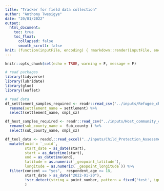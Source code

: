 ```yaml
---
title: "Tracker for field data collection"
author: "Anthony Twesigye"
date: "20/01/2022"
output:  
  html_document:
    toc: true
    toc_float:
      collapsed: false
      smooth_scroll: false
knit: (function(inputFile, encoding) { rmarkdown::render(inputFile, encoding = encoding, output_file = paste0(dirname(inputFile), '/field_data_collection_tracker_', format(Sys.Date(), '%Y_%m_%d'),'.html')) })
---
```


```r

knitr::opts_chunk$set(echo = TRUE, warning = F, message = F)

# read packages
library(tidyverse)
library(lubridate)
library(glue)
library(leaflet)

# read data 
df_settlement_samples_required <- readr::read_csv("../inputs/Refugee_child_survey_samples_definition.csv") %>% 
  rename(settlement_name = settlement) %>% 
  select(settlement_name, smpl_sz)

df_host_samples_required <- readr::read_csv("../inputs/Host_community_child_survey_samples_definition.csv")%>% 
  rename(sub_county_name =  Sub_county ) %>%
  select(sub_county_name, smpl_sz)

df_tool_data <- readxl::read_excel("../inputs/Child_Protection_Assessment_Child_Tool_Jan2022.xlsx") %>% 
  mutate(uuid = `_uuid`,
         start_date = as_date(start),
         start = as_datetime(start),
         end = as_datetime(end),
         latitude = as.numeric(`_geopoint_latitude`),
         longitude = as.numeric(`_geopoint_longitude`)) %>% 
  filter(consent == "yes",  respondent_age >= 18,
         start_date > as_date("2022-01-20"), 
         !str_detect(string = point_number, pattern = fixed('test', ignore_case = TRUE))
         )

```
